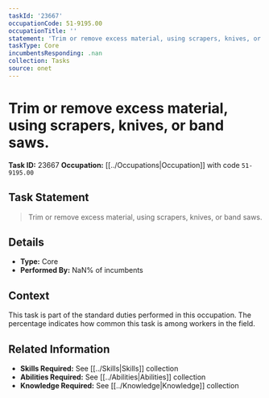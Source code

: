 ```yaml
---
taskId: '23667'
occupationCode: 51-9195.00
occupationTitle: ''
statement: 'Trim or remove excess material, using scrapers, knives, or band saws.'
taskType: Core
incumbentsResponding: .nan
collection: Tasks
source: onet
---
```

# Trim or remove excess material, using scrapers, knives, or band saws.

**Task ID:** 23667
**Occupation:** [[../Occupations|Occupation]] with code `51-9195.00`

## Task Statement

> Trim or remove excess material, using scrapers, knives, or band saws.

## Details

- **Type:** Core
- **Performed By:** NaN% of incumbents

## Context

This task is part of the standard duties performed in this occupation. The percentage indicates how common this task is among workers in the field.

## Related Information

- **Skills Required:** See [[../Skills|Skills]] collection
- **Abilities Required:** See [[../Abilities|Abilities]] collection
- **Knowledge Required:** See [[../Knowledge|Knowledge]] collection
